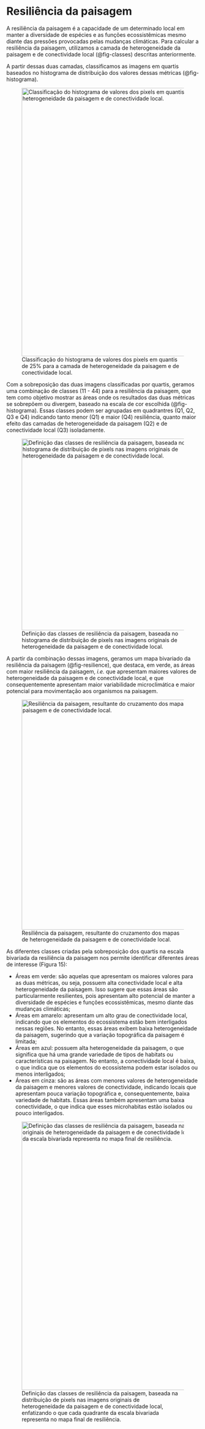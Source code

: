 # Resiliência da paisagem

A resiliência da paisagem é a capacidade de um determinado local em manter a diversidade de espécies e as funções ecossistêmicas mesmo diante das pressões provocadas pelas mudanças climáticas. Para calcular a resiliência da paisagem, utilizamos a camada de heterogeneidade da paisagem e de conectividade local (@fig-classes) descritas anteriormente.

A partir dessas duas camadas, classificamos as imagens em quartis baseados no histograma de distribuição dos valores dessas métricas (@fig-histograma).

![Classificação do histograma de valores dos pixels em quantis de 25% para a camada de heterogeneidade da paisagem e de conectividade local.](figs/classes_het_con.png){#fig-classes width="700" fig-align="center"}


Com a sobreposição das duas imagens classificadas por quartis, geramos uma combinação de classes (11 - 44) para a resiliência da paisagem, que tem como objetivo mostrar as áreas onde os resultados das duas métricas se sobrepõem ou divergem, baseado na escala de cor escolhida (@fig-histograma). Essas classes podem ser agrupadas em quadrantres (Q1, Q2, Q3 e Q4) indicando tanto menor (Q1) e maior (Q4) resiliência, quanto maior efeito das camadas de heterogeneidade da paisagem (Q2) e de conectividade local (Q3) isoladamente.

![Definição das classes de resiliência da paisagem, baseada no histograma de distribuição de pixels nas imagens originais de heterogeneidade da paisagem e de conectividade local.](figs/resilience_classes.png){#fig-histograma width="500" fig-align="center"}


A partir da combinação dessas imagens, geramos um mapa bivariado da resiliência da paisagem (@fig-resilience), que destaca, em verde, as áreas com maior resiliência da paisagem, *i.e.* que apresentam maiores valores de heterogeneidade da paisagem e de conectividade local, e que consequentemente apresentam maior variabilidade microclimática e maior potencial para movimentação aos organismos na paisagem.

![Resiliência da paisagem, resultante do cruzamento dos mapas de heterogeneidade da paisagem e de conectividade local.](figs/Resilience_bivariate.png){#fig-resilience width="600" fig-align="center"}


As diferentes classes criadas pela sobreposição dos quartis na escala bivariada da resiliência da paisagem nos permite identificar diferentes áreas de interesse (Figura 15):

* Áreas em verde: são aquelas que apresentam os maiores valores para as duas métricas, ou seja, possuem alta conectividade local e alta heterogeneidade da paisagem. Isso sugere que essas áreas são particularmente resilientes, pois apresentam alto potencial de manter a diversidade de espécies e funções ecossistêmicas, mesmo diante das mudanças climáticas;
* Áreas em amarelo: apresentam um alto grau de conectividade local, indicando que os elementos do ecossistema estão bem interligados nessas regiões. No entanto, essas áreas exibem baixa heterogeneidade da paisagem, sugerindo que a variação topográfica da paisagem é limitada;
* Áreas em azul: possuem alta heterogeneidade da paisagem, o que significa que há uma grande variedade de tipos de habitats ou características na paisagem. No entanto, a conectividade local é baixa, o que indica que os elementos do ecossistema podem estar isolados ou menos interligados;
* Áreas em cinza: são as áreas com menores valores de heterogeneidade da paisagem e menores valores de conectividade, indicando locais que apresentam pouca variação topográfica e, consequentemente, baixa variedade de habitats. Essas áreas também apresentam uma baixa conectividade, o que indica que esses microhabitas estão isolados ou pouco interligados.

![Definição das classes de resiliência da paisagem, baseada na distribuição de pixels nas imagens originais de heterogeneidade da paisagem e de conectividade local, enfatizando o que cada quadrante da escala bivariada representa no mapa final de resiliência.](figs/resilience_def.png){#fig-res width="700" height="700" fig-align="center"}
